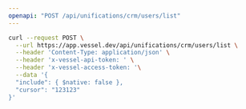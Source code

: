 ```yaml
---
openapi: "POST /api/unifications/crm/users/list"
---
```


<RequestExample>

```bash Request
curl --request POST \
  --url https://app.vessel.dev/api/unifications/crm/users/list \
  --header 'Content-Type: application/json' \
  --header 'x-vessel-api-token: ' \
  --header 'x-vessel-access-token: '\
  --data '{
  "include": { $native: false },
  "cursor": "123123"
}'
```

</RequestExample>


